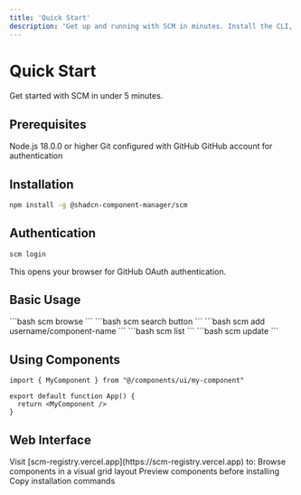 ```yaml
---
title: 'Quick Start'
description: 'Get up and running with SCM in minutes. Install the CLI, authenticate, and start using components.'
---
```


# Quick Start

Get started with SCM in under 5 minutes.

## Prerequisites

<CardGroup cols={2}>
  <Card title="Node.js" icon="nodejs">
    Node.js 18.0.0 or higher
  </Card>
  <Card title="Git" icon="git">
    Git configured with GitHub
  </Card>
  <Card title="GitHub Account" icon="github">
    GitHub account for authentication
  </Card>
</CardGroup>

## Installation

```bash
npm install -g @shadcn-component-manager/scm
```

## Authentication

```bash
scm login
```

<Note>
  This opens your browser for GitHub OAuth authentication.
</Note>

## Basic Usage

<Steps>
  <Step title="Browse Components">
    ```bash
    scm browse
    ```
  </Step>
  <Step title="Search Components">
    ```bash
    scm search button
    ```
  </Step>
  <Step title="Install Component">
    ```bash
    scm add username/component-name
    ```
  </Step>
  <Step title="List Installed">
    ```bash
    scm list
    ```
  </Step>
  <Step title="Update Components">
    ```bash
    scm update
    ```
  </Step>
</Steps>

## Using Components

```tsx
import { MyComponent } from "@/components/ui/my-component"

export default function App() {
  return <MyComponent />
}
```

## Web Interface

<Tip>
  Visit [scm-registry.vercel.app](https://scm-registry.vercel.app) to:
</Tip>

<CardGroup cols={2}>
  <Card title="Browse Visually" icon="eye">
    Browse components in a visual grid layout
  </Card>
  <Card title="Preview Components" icon="play">
    Preview components before installing
  </Card>
  <Card title="Copy Commands" icon="copy">
    Copy installation commands
  </Card>
</CardGroup>
